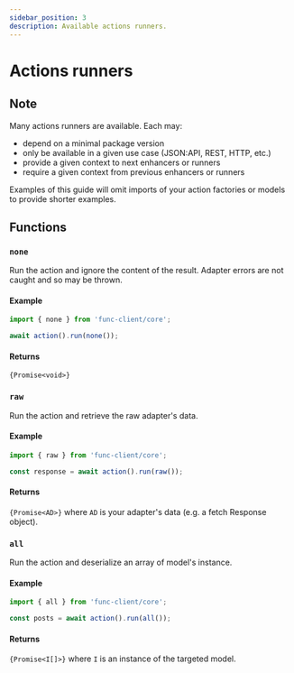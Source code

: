 ```yaml
---
sidebar_position: 3
description: Available actions runners.
---
```



# Actions runners

## Note

Many actions runners are available. Each may:

- <Chip>depend</Chip> on a minimal package version
- <Chip color="primary">only</Chip> be available in a given use case
(JSON:API, REST, HTTP, etc.)
- <Chip color="success">provide</Chip> a given context to next enhancers
or runners
- <Chip color="danger">require</Chip> a given context from previous enhancers
or runners

Examples of this guide will omit imports of your action factories or models to
provide shorter examples.

## Functions

### `none`

<FunctionInfo requires="Adapter" />

Run the action and ignore the content of the result.
Adapter errors are not caught and so may be thrown.

#### Example

```javascript
import { none } from 'func-client/core';

await action().run(none());
```

#### Returns

`{Promise<void>}`

### `raw`

<FunctionInfo requires="Adapter" />

Run the action and retrieve the raw adapter's data.

#### Example

```javascript
import { raw } from 'func-client/core';

const response = await action().run(raw());
```

#### Returns

`{Promise<AD>}` where `AD` is your adapter's data (e.g. a fetch Response
object).

### `all`

<FunctionInfo requires="Adapter, Deserializer, Model" />

Run the action and deserialize an array of model's instance.

#### Example

```javascript
import { all } from 'func-client/core';

const posts = await action().run(all());
```

#### Returns

`{Promise<I[]>}` where `I` is an instance of the targeted model.
